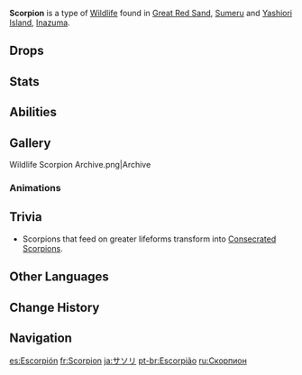 {{Wildlife Infobox
|type     = Wildlife
|image    = <gallery>
Wildlife Scorpion Icon.png|Icon
Wildlife Scorpion Wild.png|Screenshot
</gallery>
|family   = Beasts
|location = [[Great Red Sand]], [[Sumeru]]
|description = Large arthropods that live beneath the sandstone that specialize in using their venom to hunt.<br>Due to their ability to secrete highly toxic fluids when under attack, they have long been much sought-after by plotters and alchemists alike, with these fluids becoming common ingredients in poison-making. Indeed, human hearts are yet more dangerous than venomous scorpions.
}}
'''Scorpion''' is a type of [[Wildlife]] found in [[Great Red Sand]], [[Sumeru]] and [[Yashiori Island]], [[Inazuma]].

==Drops==
{{Card|Raw Meat|3}}

==Stats==
{{Enemy Stats
|hp_ratio = 0.8
|atk_ratio = 1.2
}}

==Abilities==
{{Enemy Attacks
|name_1      = Melee
|desc_1      = Strikes twice with its claws, dealing '''60% ATK''', '''40% ATK''' as {{Color|Physical DMG}}.
}}

==Gallery==
<gallery>
Wildlife Scorpion Archive.png|Archive
</gallery>

===Animations===
{{Preview
|file1    = Scorpion Idle Dance
|caption1 = Dancing Idle Animation

|file2    = Scorpion Idle Dig
|caption2 = Digging Idle Animation
}}

==Trivia==
*Scorpions that feed on greater lifeforms transform into [[Consecrated Scorpion]]s.

==Other Languages==
{{Other Languages
|en      = Scorpion
|zhs     = 毒蝎
|zhs_rm  = Dúxiē
|zht     = 毒蠍
|zht_rm  = Dúxiē
|zh_tl   = Venomous Scorpion
|ja      = サソリ
|ja_rm   = Sasori
|ja_tl   = Scorpion
|ko      = 독전갈
|ko_rm   = Dok-jeon'gal
|ko_tl   = Venom Scorpion
|es      = Escorpión
|es_tl   = Scorpion
|fr      = Scorpion
|ru      = Скорпион
|ru_tl   = Scorpion
|th      = แมงป่อง
|th_rm   = 
|th_tl   = 
|vi      = Bò Cạp Độc
|vi_tl   = Venomous Scorpion
|de      = Skorpion
|de_tl   = Scorpion
|id      = Scorpion
|pt      = Escorpião
|pt_tl   = Scorpion
|tr      = Akrep
|tr_tl   = Scorpion
|it      = Scorpione
|it_tl   = Scorpion
}}

==Change History==
{{Change History|3.1}}

==Navigation==
{{Wildlife Navbox}}
{{Enemy Navbox|Special}}

[[es:Escorpión]]
[[fr:Scorpion]]
[[ja:サソリ]]
[[pt-br:Escorpião]]
[[ru:Скорпион]]
